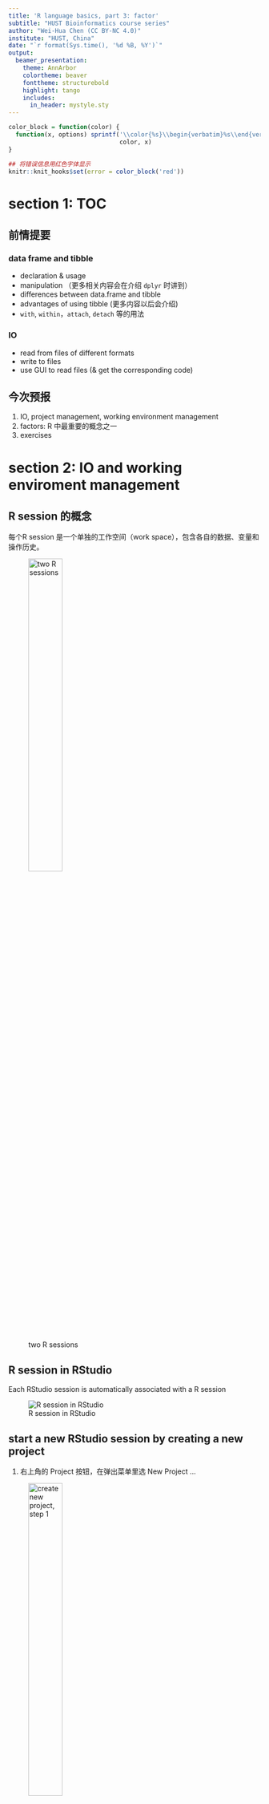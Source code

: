 ```yaml
---
title: 'R language basics, part 3: factor'
subtitle: "HUST Bioinformatics course series"
author: "Wei-Hua Chen (CC BY-NC 4.0)"
institute: "HUST, China"
date: "`r format(Sys.time(), '%d %B, %Y')`"
output: 
  beamer_presentation:
    theme: AnnArbor
    colortheme: beaver
    fonttheme: structurebold
    highlight: tango
    includes:
      in_header: mystyle.sty
---
```


```r
color_block = function(color) {
  function(x, options) sprintf('\\color{%s}\\begin{verbatim}%s\\end{verbatim}',
                               color, x)
}

## 将错误信息用红色字体显示
knitr::knit_hooks$set(error = color_block('red'))
```

# section 1: TOC

## 前情提要

### data frame and tibble

* declaration & usage
* manipulation （更多相关内容会在介绍 ```dplyr```  时讲到）
* differences between data.frame and tibble
* advantages of using tibble (更多内容以后会介绍)
* ```with```, ```within```，```attach```, ```detach``` 等的用法

### IO

* read from files of different formats
* write to files
* use GUI to read files (& get the corresponding code)

## 今次预报

1. IO, project management, working environment management
2. factors: R 中最重要的概念之一 
3. exercises

# section 2: IO and working enviroment management

## R session 的概念

每个R session 是一个单独的工作空间（work space），包含各自的数据、变量和操作历史。

![two R sessions](images/talk04/r_sessions.png){height=40%}

## R session in RStudio

Each RStudio session is automatically associated with a R session

![R session in RStudio](images/talk04/r_session_in_rstudio.png){heigh=40%}

## start a new RStudio session by creating a new project

1. 右上角的 Project 按钮，在弹出菜单里选 New Project … 

![create new project, step 1](images/talk04/rstudio_create_new_project.png){height=40%}

## create a new project, cont.

2. Select: New directory -> New Project in the popup window 

![create new project, step 2](images/talk04/rstudio_create_project_2.png){height=40%}

## create a new project, cont.

3. Enter a new directory name, choose its mother directory ... 

![create new project, step 3](images/talk04/rstudio_create_new_project_3.png){height=40%}

## 现场演示

演示~~

## working space

当前工作空间，包括所有已装入的数据、包和自制函数

可通过以下代码管理变量

\FontSmall

```r
ls();  ## 显示当前环境下所有变量
rm( x ); ## 删除一个变量
ls(); 

##rm(list=ls()); ## 删除当前环境下所有变量！！！ 
```

## variables in working space in RStudio

在RStudio右上角的"Environment"窗口显示了所有当前工作间的变量

![RStudio enviroment window](images/talk04/rstudio_enviroment_window.png){height=40%}

## save and restore work space

\FontSmall
```r
## -- save all loaded variables into an external .RData file
save.image( file = "prj_r_for_bioinformatics_aug3_2019.RData" );

## -- restore ( load ) saved work space 
load( file = "prj_r_for_bioinformatics_aug3_2019.RData" );
```

\FontNormal

### Notes

* existing variables will be kept, however, those will the same names will be replaced by loaded variables
* please consider using ```rm( list=ls() )``` to remove all existing variables to have a clean start
* you may need to reload all the packages


## save selected variables 

Sometimes you need to transfer processed data to a collaborator ... 

\FontSmall
```r
## save selected variables to external 
save(city, country, file="1.RData"); ## you can specify directory name

## --
load( "1.RData" );
```

\FontNormal

## close and (re)open a project

close a project is easy:

![Two ways of closing a project](images/talk04/Rstudio_close_a_project.png){height=40%}

however ... 

## 退出 projects 时的一些选项 （RStudio）

![Project options](images/talk04/rstudio_project_options.png){height=30%}

### notes

* 退出时保存
* 打开时装入
* 但数据较大时，装入时间可能过长 ... 

## open a project

![Open a project](images/talk04/rstudio_open_a_project.png){height=40%}

演示项目的不同打开姿式（1-5）。

## 练习

* 创建一个项目
* 定义一些变量
* 从外部文件装入一些数据
* 保存workspace到 <file_name>.RData 
* 退出 project
* 重新打开 project 并恢复 workspace

# section 3: factors

## 什么是factors？

Factor is a data structure used for fields that takes only predefined, finite number of values (categorical data).

Facor 用于限制某个字段（列），只允许其接受某些值

\FontSmall
```r
x <- c("single", "married", "married", "single");
str(x);
```

```r
## create factor as it is ... 
x <- as.factor(x);

## please note the change in the displayed values ... 
str(x);
```


```r
## create factor from scratch ... 
x <- factor( c( "single", "married", "married", "single" ) );
str(x);
```

## factors, cont. 

Factors 会限制输入数据的选择范围

\FontSmall
```r
str(x);
x[ length(x) + 1 ] <- "widowed";
```

```r
x;
```

Use ```levels()``` function to add new factors 
```r
levels(x) <- c(levels(x), "widowed");
x[ length(x) + 1 ] <- "widowed";
str(x);
```

## factors, cont. 

Play around with ```levels()```:

\FontSmall
```r
## other ways of assigning factors ... 
y <-  as.factor( c( "single", "married", "married", "single" ) );
levels( y );
levels(y) <- c("single", "married", "widowed");
str(y);
```

```r
## 这个代码现在就没有问题了
y[ length(y) + 1 ] <- "widowed";
```

\FontNormal

** 注意 ** 用 `as.factor` 创建 factor 时，得到的 levels 按字母表排列；

但是，用 `levels( y )` 方式指定 levels 时，则按照指定的顺序；

## `levels`的顺序决定了排序的顺序

\FontSmall
```r
##
y <-  as.factor( c( "single", "married", "married", "single" ) );
levels(y);
sort(y);

## 
y2 <- y;
levels(y2) <- c("single", "married", "widowed");
sort(y2);
```

## sort data in a meaningful way ... 

\FontSmall

```r
## Month
x1 <- c("Dec", "Apr", "Jan", "Mar");
sort(x1);

month_levels <- c(
  "Jan", "Feb", "Mar", "Apr", "May", "Jun", 
  "Jul", "Aug", "Sep", "Oct", "Nov", "Dec"
)

y1 <- factor(x1, levels = month_levels)
sort(y1);
```

## 以出现的顺序为 `factor`

\FontSmall

```r
## Sometimes you’d prefer that the order of the levels match the order of the first appearance in the data.
f1 <- factor(x1, levels = unique(x1));
f1;

library(forcats); ## just to make sure the codes will run smoothly ... 
## you can also use fct_inorder in the forcats package ...
f2 <- x1 %>% factor() %>% fct_inorder()
f2
```

## use factor to clean data

\FontSmall

```r
## 假设我有一组性别数据，其写法非常不规整；
gender <- c("f", "m ", "male ","male", "female", "FEMALE", "Male", "f", "m");

## 要求：都改为 Female, Male
gender <- as_factor( gender );
fct_count( gender );

gender <- fct_collapse(
  gender,
  Female = c("f", "female", "FEMALE"),
  Male   = c("m ", "m", "male ", "male", "Male")
)
fct_count(gender)
```

## or use `fct_relabel`

\FontSmall

```r
gender <- c("f", "m ", "male ","male", "female", "FEMALE", "Male", "f", "m")
gender <- as_factor(gender)
gender <- fct_relabel(gender, ~ ifelse(tolower(substring(., 1, 1)) == "f", "Female", "Male"))

fct_count(gender)
```

## factor 在做图中的应用（真正精髓）

\FontSmall
```r
## 一项 mock 调查结果数据
( responses <- factor( c("Agree", "Agree", "Strongly Agree", "Disagree", 
                         "Disagree", "Agree") ) );

## -- plot the results --
library(ggplot2);
barplot <-
  ggplot( data = data.frame( res = responses ), aes( x = res )) +
  geom_bar();
```

## factor 在做图中的应用, cont. 

```r
barplot;
```

\FontNormal

默认情况下， factor 按字母表排序： Agree -> Disagree -> Strong Agree 。ggplot2 也会按factor的排序作图


## 调整 factor 以调整画图顺序

\FontSmall
```r
res <- data.frame( res=responses );
## -- 按照同意程度从强->弱 排序
res$res <- factor( res$res, levels = c( "Strongly Agree", "Agree",  "Disagree" ) );
str(res);

plot2 <- 
  ggplot( data = res, aes( x = res )) +
  geom_bar() +
  xlab( "Response" );
```

## 调整 factor 以调整画图顺序， cont.

```r
plot2;
```


** 练习 ** 按意程度从 弱->强 排序并作图！！ 

## ordered factor 

通过 ordered 参数，让用户知道 factors 是经过精心排序的 

\FontSmall

```r
( responses <- factor( c("Agree", "Agree", "Strongly Agree", "Disagree", "Disagree", "Agree"), levels = c( "Disagree", "Agree", "Strongly Agree"), ordered = T ) );
is.ordered( responses );
```

## 通过 factor 改变 值

使用 ```dplyr``` 包的 ```recode()```函数改变 value 

\FontSmall

```r
( x <- factor( c( "alpha", "beta", "gamma", "theta", "beta", "alpha" ) ) );

## --
library( dplyr );
x <- recode( x, "alpha" = "one", "beta" = "two" );
str(x);
```

## 去除不用的 levels 

？什么时候会用到： 

\FontSmall

```r
mouse.genes <- read.delim( file = "data/talk04/mouse_genes_biomart_sep2018.txt", 
                           sep = "\t", header = T, stringsAsFactors = T );

str(mouse.genes);
```

## 去除不用的 levels, cont.

\FontSmall

```r
mouse.chr_10_12 <- subset( mouse.genes,  Chromosome.scaffold.name %in% c( "10", "11", "12" ) );
## plot length distribution --

boxplot( Transcript.length..including.UTRs.and.CDS. ~ Chromosome.scaffold.name, 
         data = mouse.chr_10_12, las = 2 );
```

\FontNormal

```subset()``` 无法去除不用的 factors ... 

## 去除不用的 levels, cont.

\FontSmall

```r
mouse.chr_10_12$Chromosome.scaffold.name <- 
  droplevels( mouse.chr_10_12$Chromosome.scaffold.name );

levels( mouse.chr_10_12$Chromosome.scaffold.name );

## 再次 plot ... 
boxplot( Transcript.length..including.UTRs.and.CDS. ~ Chromosome.scaffold.name, 
         data = mouse.chr_10_12, las = 2 );
```

## 也可以使用 tibble , 完全不用担心 factor 的问题 ... 

\FontSmall

```r
library( readr );
mouse.tibble <- read_delim( file = "data/talk04/mouse_genes_biomart_sep2018.txt", 
                            delim = "\t", quote = "" )

mouse.tibble.chr10_12 <- 
  mouse.tibble %>% filter( `Chromosome/scaffold name` %in%  c( "10", "11", "12" ) );

plot3 <- 
  ggplot( data = mouse.tibble.chr10_12, 
        aes( x = `Chromosome/scaffold name`, 
             y = `Transcript length (including UTRs and CDS)` ) ) +
  geom_boxplot() + 
  coord_flip() + 
  ylim( 0, 2500 ) ;
```


## 用 tibble 解决 factor 的问题 , cont. 

```r
plot3;
```

## 按基因长度 中值 从 大 -> 小 排序

\FontSmall 

```r
plot4 <- 
  ggplot( data = mouse.tibble.chr10_12, 
        aes( x = reorder( `Chromosome/scaffold name`, 
                          `Transcript length (including UTRs and CDS)`, 
                          median ), 
             y = `Transcript length (including UTRs and CDS)` ) ) +
  geom_boxplot() + 
  coord_flip() + 
  ylim( 0, 2500 ) ;
```

\FontNormal 

```reorder( vector_with_factor, numeric_value , FUN = mean  )``` 的用法

## 按基因长度 中值 从 大 -> 小 排序， cont. 

```r
plot4;
```

\FontNormal

** 注意 ** ```reorder( `Chromosome/scaffold name`, - `Transcript length (including UTRs and CDS)`, median ) ``` 的作用


## 按基因长度 中值 从 大 -> 小 排序， cont. 

** 问题 ** 

1. 如果要按 小 -> 大 的顺序排序呢？ ( ```reorder( `Chromosome/scaffold name`, - `Transcript length (including UTRs and CDS)`, median )  )
2. ```reorder``` 的作用是什么？？ 只在 ggplot2 里有用吗？？ 

## use `forcats::fct_reorder` to reorder factors 

\FontSmall
```r
  ggplot( data = mouse.tibble.chr10_12,
        aes( x = fct_reorder( `Chromosome/scaffold name`, 
                          `Transcript length (including UTRs and CDS)`, 
                          median ), 
             y = `Transcript length (including UTRs and CDS)` ) ) +
  geom_boxplot() + 
  coord_flip() + 
  ylim( 0, 2500 ) ;
```


## play around with `gss_cat`: General Social Survey

先看一下数据：

\FontSmall

```r
head( gss_cat, n = 15 );
```

## tv hours vs. religion 

\FontSmall

```r
relig_summary <- gss_cat %>% group_by(relig) %>%
  summarise(
    age = mean(age, na.rm = TRUE),
    tvhours = mean(tvhours, na.rm = TRUE),
    n = n()
  )

ggplot(relig_summary, aes(tvhours, fct_reorder(relig, tvhours))) + geom_point()
```


# section 4: 练习 & 作业

## 练习 & 作业
-   ```Exercises and homework``` 目录下 ```talk04-homework.Rmd``` 文件；

- 完成时间：见钉群的要求

## 小结

### 今次提要

* IO, project management, working environment management
* factor ：R 另一个超级重要且难以上手的概念
  * 定义
  * 操作
  * 使用
* 基础和进阶绘图（配合 factor 讲解）

### 下次预告

* data-wrangler: `dplyr`

### important
* all codes are available at Github: https://github.com/evolgeniusteam/R-for-bioinformatics
